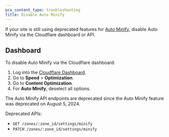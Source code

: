 ```yaml
---
pcx_content_type: troubleshooting
title: Disable Auto Minify
---
```


If your site is still using deprecated features for [Auto Minify](/fundamentals/api/reference/deprecations/#auto-minify), disable Auto Minify via the Cloudflare dashboard or API.

## Dashboard

To disable Auto Minify via the Cloudflare dashboard:

1. Log into the [Cloudflare Dashboard](https://dash.cloudflare.com).
2. Go to **Speed** > **Optimization**.
3. Go to **Content Optimization**.
4. For **Auto Minify**, deselect all options.

The Auto Minify API endpoints are deprecated since the Auto Minify feature was deprecated on August 5, 2024.

Deprecated APIs:

- `GET /zones/:zone_id/settings/minify`
- `PATCH /zones/:zone_id/settings/minify`
